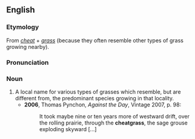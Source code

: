 ==English==
===Etymology===
From ''[[cheat]]'' + ''[[grass]]'' (because they often resemble other types of grass growing nearby).

===Pronunciation===
{{IPA|/ˈtʃiːtgɹɑːs/}}

===Noun===
{{en-noun|cheatgrasses}}

# A local name for various types of grasses which resemble, but are different from, the predominant species growing in that locality.
#*'''2006''', Thomas Pynchon, ''Against the Day'', Vintage 2007, p. 98:
#*:It took maybe nine or ten years more of westward drift, over the rolling prairie, through the '''cheatgrass''', the sage grouse exploding skyward [...]